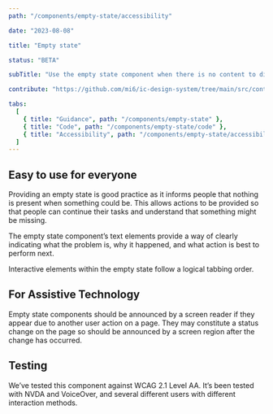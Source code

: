 ```yaml
---
path: "/components/empty-state/accessibility"

date: "2023-08-08"

title: "Empty state"

status: "BETA"

subTitle: "Use the empty state component when there is no content to display. It provides a consistent way of communicating to people what to do next."

contribute: "https://github.com/mi6/ic-design-system/tree/main/src/content/structured/components/empty-state"

tabs:
  [
    { title: "Guidance", path: "/components/empty-state" },
    { title: "Code", path: "/components/empty-state/code" },
    { title: "Accessibility", path: "/components/empty-state/accessibility" },
  ]
---
```


## Easy to use for everyone

Providing an empty state is good practice as it informs people that nothing is present when something could be. This allows actions to be provided so that people can continue their tasks and understand that something might be missing.

The empty state component’s text elements provide a way of clearly indicating what the problem is, why it happened, and what action is best to perform next.

Interactive elements within the empty state follow a logical tabbing order.

## For Assistive Technology

Empty state components should be announced by a screen reader if they appear due to another user action on a page. They may constitute a status change on the page so should be announced by a screen region after the change has occurred.

## Testing

We’ve tested this component against WCAG 2.1 Level AA. It’s been tested with NVDA and VoiceOver, and several different users with different interaction methods.
